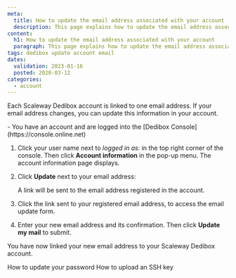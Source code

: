 ```yaml
---
meta:
  title: How to update the email address associated with your account
  description: This page explains how to update the email address associated with your account.
content:
  h1: How to update the email address associated with your account
  paragraph: This page explains how to update the email address associated with your account.
tags: dedibox update account email 
dates:
  validation: 2023-01-16
  posted: 2020-03-12
categories:
  - account
---
```


Each Scaleway Dedibox account is linked to one email address. If your email address changes, you can update this information in your account.

<Message type="requirement">
  - You have an account and are logged into the [Dedibox Console](https://console.online.net) 
</Message>

1. Click your user name next to _logged in as:_ in the top right corner of the console. Then click **Account information** in the pop-up menu. The account information page displays.
2. Click **Update** next to your email address:
    <Lightbox src="scaleway-dedibox-console-update-email.webp" width="800" alt="" />

    A link will be sent to the email address registered in the account.
3. Click the link sent to your registered email address, to access the email update form.
4. Enter your new email address and its confirmation. Then click **Update my mail** to submit.
    <Lightbox src="scaleway-dedibox-console-confirm-new-email.webp" width="800" alt=""/>

You have now linked your new email address to your Scaleway Dedibox account.


<Navigation title="See Also">
  <PreviousButton to="/dedibox-console/my-account/how-to/update-password/">How to update your password</PreviousButton>
  <NextButton to="/dedibox-console/my-account/how-to/upload-an-ssh-key/">How to upload an SSH key</NextButton>
</Navigation>